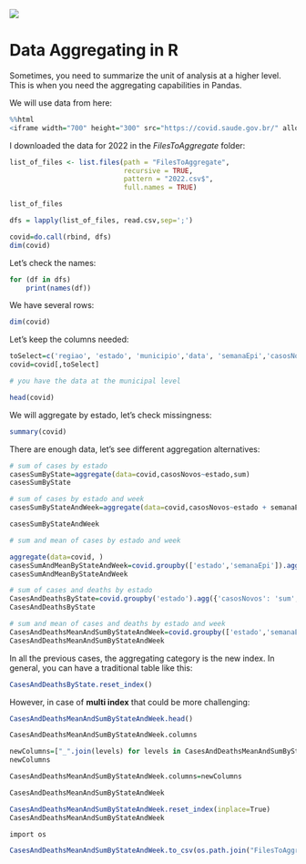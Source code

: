 <img src="https://i.imgur.com/6U6q5jQ.png"/>

# Data Aggregating in R


Sometimes, you need to summarize the unit of analysis at a higher level. This is when you need the aggregating capabilities in Pandas.

We will use data from here:


```r
%%html
<iframe width="700" height="300" src="https://covid.saude.gov.br/" allowfullscreen></iframe>

```

I downloaded the data for 2022 in the _FilesToAggregate_ folder:


```r
list_of_files <- list.files(path = "FilesToAggregate",
                            recursive = TRUE,
                            pattern = "2022.csv$",
                            full.names = TRUE)

list_of_files
```


```r
dfs = lapply(list_of_files, read.csv,sep=';')

covid=do.call(rbind, dfs)
dim(covid)
```

Let's check the names:


```r
for (df in dfs)
    print(names(df))
```

We have several rows:


```r
dim(covid)
```

Let's keep the columns needed:


```r
toSelect=c('regiao', 'estado', 'municipio','data', 'semanaEpi','casosNovos', 'obitosNovos')
covid=covid[,toSelect]
```


```r
# you have the data at the municipal level

head(covid)
```

We will aggregate by estado, let's check missingness:


```r
summary(covid)
```

There are enough data, let's see different aggregation alternatives:


```r
# sum of cases by estado
casesSumByState=aggregate(data=covid,casosNovos~estado,sum)
casesSumByState
```


```r
# sum of cases by estado and week
casesSumByStateAndWeek=aggregate(data=covid,casosNovos~estado + semanaEpi,sum)

casesSumByStateAndWeek
```


```r
# sum and mean of cases by estado and week

aggregate(data=covid, )
casesSumAndMeanByStateAndWeek=covid.groupby(['estado','semanaEpi']).agg({'casosNovos': ['sum','mean']})
casesSumAndMeanByStateAndWeek
```


```r
# sum of cases and deaths by estado
CasesAndDeathsByState=covid.groupby('estado').agg({'casosNovos': 'sum', 'obitosNovos': 'sum'})
CasesAndDeathsByState
```


```r
# sum and mean of cases and deaths by estado and week
CasesAndDeathsMeanAndSumByStateAndWeek=covid.groupby(['estado','semanaEpi']).agg({'casosNovos': ['sum','mean'],'obitosNovos':['sum','mean']})
CasesAndDeathsMeanAndSumByStateAndWeek
```

In all the previous cases, the aggregating category is the new index. In general, you can have a traditional table like this:


```r
CasesAndDeathsByState.reset_index()
```

However, in case of **multi index** that could be more challenging:


```r
CasesAndDeathsMeanAndSumByStateAndWeek.head()
```


```r
CasesAndDeathsMeanAndSumByStateAndWeek.columns
```


```r
newColumns=["_".join(levels) for levels in CasesAndDeathsMeanAndSumByStateAndWeek.columns]
newColumns
```


```r
CasesAndDeathsMeanAndSumByStateAndWeek.columns=newColumns
```


```r
CasesAndDeathsMeanAndSumByStateAndWeek
```


```r
CasesAndDeathsMeanAndSumByStateAndWeek.reset_index(inplace=True)
CasesAndDeathsMeanAndSumByStateAndWeek
```


```r
import os

CasesAndDeathsMeanAndSumByStateAndWeek.to_csv(os.path.join("FilesToAggregate","Aggregated_Covid.csv"),index=False)
```


```r

```
